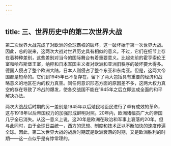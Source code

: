 ```yaml
---
---
---
```

title: 三、世界历史中的第二次世界大战
---



第二次世界大战完成了对欧洲的全球霸权的破坏，这一破坏始于第一次世界大战。因此，总的说来，这两次大战对世界历史具有相似的意义。不过，它们在细节上存在着种种差别，这些差别对当今的国际舞台有着重要意义。比起先前的霍亨索伦王室和哈布斯堡王室，纳粹和日本军国主义者对欧洲和亚洲旧秩序的破坏要大得多。德国人侵占了整个欧洲大陆，日本人则侵占了整个东亚和东南亚。但是，这两大帝国都是短命的。它们到1945年已不复存在，留下了两大包括具有重要的经济和战略意义的地区在内的权力真空。同任何意识形态方面的原因差不多，这两大权力真空的存在导致了冷战的爆发，使各交战国不能在1945年之后立即达成全面的和平解决办法。

两次大战战后时期的另一差别是1945年以后殖民地臣民进行了卓有成效的革命，这与1918年以后帝国权力的加强形成鲜明对照。20年内，欧洲诸幅员广大的帝国几乎全已消失。从这一意义上说，这20年是欧洲在政治和军事上衰落的20年。但与此同时，由于全球日益统一，西方的思想、制度和技术正以不断加快的速度传遍全球。因此，第二次世界大战的战后时期既是欧洲衰落的时期，又是欧洲胜利的时期——这一点似乎是有悖常理的。